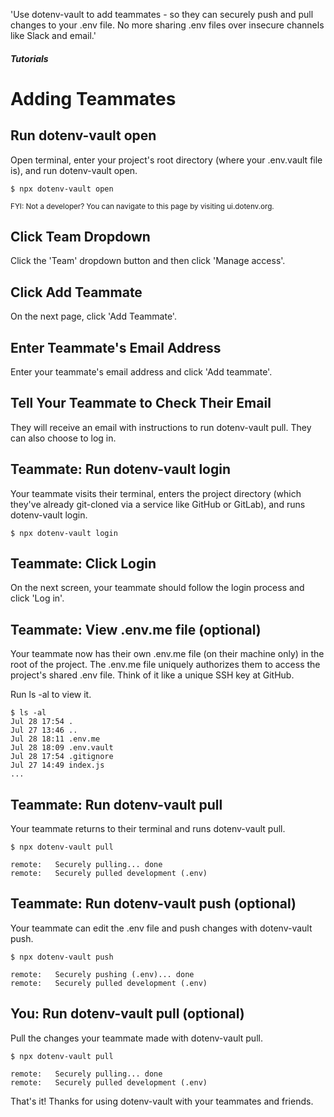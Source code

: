 
  'Use dotenv-vault to add teammates - so they can securely push and pull changes to your .env file. No more sharing .env files over insecure channels like Slack and email.'

##### Tutorials
# Adding Teammates

## Run dotenv-vault open

Open terminal, enter your project's root directory (where your .env.vault file is), and run dotenv-vault open.

```
$ npx dotenv-vault open
```

<ScreenshotBrowser url="/assets/img/cloudinary/Screen_Shot_2022-08-04_at_8.53.10_AM_cgkgkk.png" />

<small>FYI: Not a developer? You can navigate to this page by visiting ui.dotenv.org.</small>

## Click Team Dropdown

Click the 'Team' dropdown button and then click 'Manage access'.

<ScreenshotBrowser url="/assets/img/cloudinary/Screen_Shot_2022-08-04_at_2.10.17_PM_bdiezm.png" />

## Click Add Teammate

On the next page, click 'Add Teammate'.

<ScreenshotBrowser url="/assets/img/cloudinary/Screen_Shot_2022-08-04_at_2.13.27_PM_rxvyll.png" />

## Enter Teammate's Email Address

Enter your teammate's email address and click 'Add teammate'.

<ScreenshotBrowser url="/assets/img/cloudinary/Screen_Shot_2022-08-04_at_2.15.11_PM_l9rzrl.png" />
<ScreenshotBrowser url="/assets/img/cloudinary/Screen_Shot_2022-08-04_at_4.58.59_PM_exusnj.png" />

## Tell Your Teammate to Check Their Email

They will receive an email with instructions to run dotenv-vault pull. They can also choose to log in.

<ScreenshotBrowser url="/assets/img/cloudinary/Screen_Shot_2022-08-04_at_2.17.49_PM_djym8s.png" />

## Teammate: Run dotenv-vault login

Your teammate visits their terminal, enters the project directory (which they've already git-cloned via a service like GitHub or GitLab), and runs dotenv-vault login.

```
$ npx dotenv-vault login
```

## Teammate: Click Login

On the next screen, your teammate should follow the login process and click 'Log in'.

## Teammate: View .env.me file (optional)

Your teammate now has their own .env.me file (on their machine only) in the root of the project. The .env.me file uniquely authorizes them to access the project's shared .env file. Think of it like a unique SSH key at GitHub.

Run ls -al to view it.

```
$ ls -al
Jul 28 17:54 .
Jul 27 13:46 ..
Jul 28 18:11 .env.me
Jul 28 18:09 .env.vault
Jul 28 17:54 .gitignore
Jul 27 14:49 index.js
...
```

<ScreenshotBrowser url="/assets/img/cloudinary/dotenv-me_bsffi2.png" />

## Teammate: Run dotenv-vault pull

Your teammate returns to their terminal and runs dotenv-vault pull.

```
$ npx dotenv-vault pull

remote:   Securely pulling... done
remote:   Securely pulled development (.env)
```

<ScreenshotBrowser url="/assets/img/cloudinary/teammate-pull_zlk3hr.gif" />

## Teammate: Run dotenv-vault push (optional)

Your teammate can edit the .env file and push changes with dotenv-vault push.

```
$ npx dotenv-vault push

remote:   Securely pushing (.env)... done
remote:   Securely pulled development (.env)
```
<ScreenshotBrowser url="/assets/img/cloudinary/teammate-push_m2r46u.gif" />

## You: Run dotenv-vault pull (optional)

Pull the changes your teammate made with dotenv-vault pull.

```
$ npx dotenv-vault pull

remote:   Securely pulling... done
remote:   Securely pulled development (.env)
```
<ScreenshotBrowser url="/assets/img/cloudinary/teammate-pull_g5o4px.gif" />

That's it! Thanks for using dotenv-vault with your teammates and friends.
